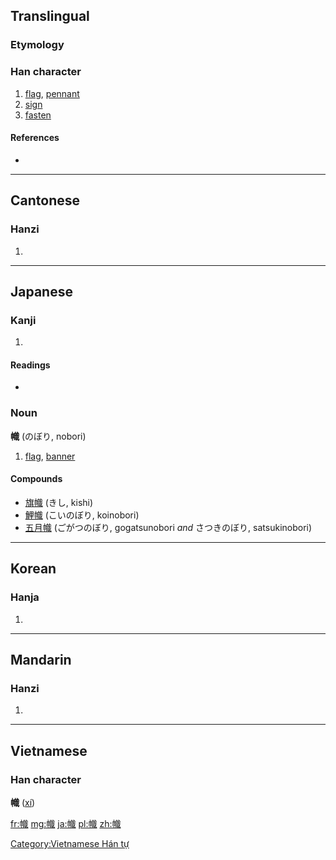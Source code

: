 {{also|帜}}
==Translingual==

===Etymology===
{{Han compound|巾|戠|t1=cloth|c1=s|c2=p|ls=psc}}

===Han character===
{{Han char|rn=50|rad=巾|as=12|sn=15|four=4325<sub>0</sub>|canj=中月卜戈日 (LBYIA)}}

# [[flag]], [[pennant]]
# [[sign]]
# [[fasten]]

====References====
* {{Han ref|kx=0336.210|dkj=09080|dj=0643.200|hdz=10755.040|uh=5E5F|ud=24159|bh=BC6D|bd=48237}}

----

==Cantonese==

===Hanzi===
{{yue-hanzi|jyut=|y=chi3|sim=帜}}

# {{defn|lang=yue|sort=巾12}}

----

==Japanese==

===Kanji===
{{ja-kanji|grade=|rs=巾12}}

# {{defn|lang=ja|sort=巾12}}

====Readings====
* {{ja-readings|on=[[し]] (shi)|kun=[[のぼり]] (nobori)}}

===Noun===
'''幟''' (のぼり, nobori)

# [[flag]], [[banner]]

====Compounds====
* [[旗幟]] (きし, kishi)
* [[鯉幟]] (こいのぼり, koinobori)
* [[五月幟]] (ごがつのぼり, gogatsunobori ''and'' さつきのぼり, satsukinobori)

----

==Korean==

===Hanja===
{{ko-hanja|hangeul=치|rv=chi|mr=ch'i}}

# {{defn|lang=ko|sort=巾12}}

----

==Mandarin==

===Hanzi===
{{cmn-hanzi|sim=帜|pin=[[zhì]] ([[zhi4]])|wg=chih<sup>4</sup>}}
#{{defn|lang=cmn|sort=巾12}}

----

==Vietnamese==
===Han character===
'''幟''' ([[xí]])

[[Category:Vietnamese Hán tự]]

[[fr:幟]]
[[mg:幟]]
[[ja:幟]]
[[pl:幟]]
[[zh:幟]]
